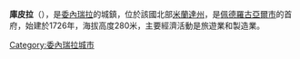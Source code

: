 {{Coord|10|9|43|N|65|41|59|W|display=title}}

'''庫皮拉'''（{{lang-es|Cúpira}}），是[[委內瑞拉|委內瑞拉]]的城鎮，位於該國北部[[米蘭達州|米蘭達州]]，是[[佩德羅古亞爾市_(委內瑞拉)|佩德羅古亞爾市]]的首府，始建於1726年，海拔高度280米，主要經濟活動是旅遊業和製造業。

{{Venezuela-geo-stub}}
[[Category:委內瑞拉城市|Category:委內瑞拉城市]]